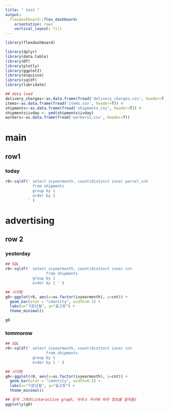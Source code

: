 ---
title: " test "
output: 
  flexdashboard::flex_dashboard:
    orientation: rows
    vertical_layout: fill
---

```{r setup, include=FALSE}
library(flexdashboard)

library(dplyr) 
library(data.table)
library(DT)
library(plotly)
library(ggplot2)
library(esquisse)
library(sqldf)
library(lubridate)  

## data load 
delivery_charges<-as.data.frame(fread('delivery_charges.csv', header=T)) 
items<-as.data.frame(fread('items.csv', header=T)) # 
shipments<-as.data.frame(fread('shipments.csv', header=T)) # 
shipments$ivday <- ymd(shipments$ivday)
workers<-as.data.frame(fread('workers2.csv', header=T))
```
main 
======================================================================
row1 
-----------------------------------------------------------------------

### today

```{r}
r0<-sqldf(' select ivyearmonth, count(distinct ivno) parcel_cnt
            from shipments 
            group by 1
            order by 1
          ' )
```
advertising 
======================================================================
row 2{.tabset .tabset-fade}
-----------------------------------------------------------------------

### yesterday

```{r}
## SQL 
r0<-sqldf(' select ivyearmonth, count(distinct ivno) cnt 
                  from shipments 
            group by 1
            order by 1 ' )

## 시각화 
g0<-ggplot(r0, aes(x=as.factor(ivyearmonth), y=cnt)) + 
  geom_bar(stat = "identity", width=0.2) +
  labs(x="기준년월", y="출고량") + 
  theme_minimal()

g0
```

### tommorow

```{r}
## SQL 
r0<-sqldf(' select ivyearmonth, count(distinct ivno) cnt 
                  from shipments 
            group by 1
            order by 1 ' )

## 시각화 
g0<-ggplot(r0, aes(x=as.factor(ivyearmonth), y=cnt)) + 
  geom_bar(stat = "identity", width=0.2) +
  labs(x="기준년월", y="출고량") + 
  theme_minimal()

## 동적 그래프(interactive graph, 마우스 커서에 따라 정보를 알려줌) 
ggplotly(g0)
```

